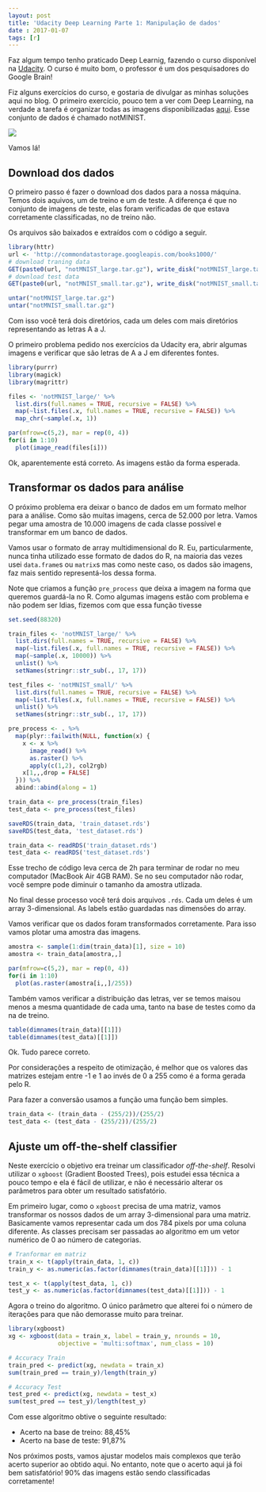 ```yaml
---
layout: post
title: 'Udacity Deep Learning Parte 1: Manipulação de dados'
date : 2017-01-07
tags: [r]
--- 
```


Faz algum tempo tenho praticado Deep Learnig, fazendo o curso disponível na 
[Udacity](https://br.udacity.com/course/deep-learning--ud730/). O curso é 
muito bom, o professor é um dos pesquisadores do Google Brain! 

Fiz alguns exercícios do curso, e gostaria de divulgar as minhas soluções aqui
no blog. O primeiro exercício, pouco tem a ver com Deep Learning, na verdade a 
tarefa é organizar todas as imagens disponibilizadas [aqui](http://yaroslavvb.blogspot.com.br/2011/09/notmnist-dataset.html).
Esse conjunto de dados é chamado notMINIST.

![](/images/nmn.png)

Vamos lá!

## Download dos dados

O primeiro passo é fazer o download dos dados para a nossa máquina. Temos dois
aquivos, um de treino e um de teste. A diferença é que no conjunto de imagens de
teste, elas foram verificadas de que estava corretamente classificadas, no de treino
não.

Os arquivos são baixados e extraídos com o código a seguir.

```r
library(httr)
url <- 'http://commondatastorage.googleapis.com/books1000/'
# download traning data
GET(paste0(url, "notMNIST_large.tar.gz"), write_disk("notMNIST_large.tar.gz"))
# download test data
GET(paste0(url, "notMNIST_small.tar.gz"), write_disk("notMNIST_small.tar.gz"))
```

```r
untar("notMNIST_large.tar.gz")
untar("notMNIST_small.tar.gz")
```

Com isso você terá dois diretórios, cada um deles com mais diretórios representando
as letras A a J.

O primeiro problema pedido nos exercícios da Udacity era, abrir algumas imagens e 
verificar que são letras de A a J em diferentes fontes.

```r
library(purrr)
library(magick)
library(magrittr)
```

```r
files <- 'notMNIST_large/' %>%
  list.dirs(full.names = TRUE, recursive = FALSE) %>%
  map(~list.files(.x, full.names = TRUE, recursive = FALSE)) %>%
  map_chr(~sample(.x, 1))

par(mfrow=c(5,2), mar = rep(0, 4))
for(i in 1:10)
  plot(image_read(files[i]))
```

Ok, aparentemente está correto. As imagens estão da forma esperada.

## Transformar os dados para análise

O próximo problema era deixar o banco de dados em um formato melhor para a análise.
Como são muitas imagens, cerca de 52.000 por letra. Vamos pegar uma amostra de
10.000 imagens de cada classe possível e transformar em um banco de dados. 

Vamos usar o formato de array multidimensional do R. Eu, particularmente, nunca 
tinha utilizado esse formato de dados do R, na maioria das vezes usei `data.frame`s
ou `matrix`s mas como neste caso, os dados são imagens, faz mais sentido representá-los
dessa forma.

Note que criamos a função `pre_process` que deixa a imagem na forma que queremos 
guardá-la no R. Como algumas imagens estão com problema e não podem ser ldias, 
fizemos com que essa função tivesse

```r
set.seed(88320)

train_files <- 'notMNIST_large/' %>%
  list.dirs(full.names = TRUE, recursive = FALSE) %>%
  map(~list.files(.x, full.names = TRUE, recursive = FALSE)) %>%
  map(~sample(.x, 10000)) %>%
  unlist() %>% 
  setNames(stringr::str_sub(., 17, 17))

test_files <- 'notMNIST_small/' %>%
  list.dirs(full.names = TRUE, recursive = FALSE) %>%
  map(~list.files(.x, full.names = TRUE, recursive = FALSE)) %>%
  unlist() %>% 
  setNames(stringr::str_sub(., 17, 17))

pre_process <- . %>%
  map(plyr::failwith(NULL, function(x) {
    x <- x %>% 
      image_read() %>%
      as.raster() %>%
      apply(c(1,2), col2rgb) 
    x[1,,,drop = FALSE]
  })) %>%
  abind::abind(along = 1)

train_data <- pre_process(train_files)
test_data <- pre_process(test_files)

saveRDS(train_data, 'train_dataset.rds')
saveRDS(test_data, 'test_dataset.rds')
```

```r
train_data <- readRDS('train_dataset.rds')
test_data <- readRDS('test_dataset.rds')
```


Esse trecho de código leva cerca de 2h para terminar de rodar no meu computador
(MacBook Air 4GB RAM). Se no seu computador não rodar, você sempre pode diminuir 
o tamanho da amostra utlizada.

No final desse processo você terá dois arquivos `.rds`. Cada um deles é um array
3-dimensional. As labels estão guardadas nas dimensões do array.

Vamos verificar que os dados foram transformados corretamente. Para isso vamos 
plotar uma amostra das imagens.

```r
amostra <- sample(1:dim(train_data)[1], size = 10) 
amostra <- train_data[amostra,,]

par(mfrow=c(5,2), mar = rep(0, 4))
for(i in 1:10)
  plot(as.raster(amostra[i,,]/255))
```

Também vamos verificar a distribuição das letras, ver se temos maisou menos a mesma
quantidade de cada uma, tanto na base de testes como da na de treino.

```r
table(dimnames(train_data)[[1]])
table(dimnames(test_data)[[1]])
```

Ok. Tudo parece correto.

Por considerações a respeito de otimização, é melhor que os valores das matrizes
estejam entre -1 e 1 ao invés de 0 a 255 como é a forma gerada pelo R.

Para fazer a conversão usamos a função uma função bem simples.

```r
train_data <- (train_data - (255/2))/(255/2)
test_data <- (test_data - (255/2))/(255/2)
```

## Ajuste um off-the-shelf classifier

Neste exercício o objetivo era treinar um classificador *off-the-shelf*. Resolvi
utilizar o `xgboost` (Gradient Boosted Trees), pois estudei essa técnica a pouco
tempo e ela é fácil de utilizar, e não é necessário alterar os parâmetros para 
obter um resultado satisfatório.

Em primeiro lugar, como o `xgboost` precisa de uma matriz, vamos transformar os nossos
dados de um array 3-dimensional para uma matriz. Basicamente vamos representar cada
um dos 784 pixels por uma coluna diferente. As classes precisam ser passadas ao
algoritmo em um vetor numérico de 0 ao número de categorias.

```r
# Tranformar em matriz
train_x <- t(apply(train_data, 1, c))
train_y <- as.numeric(as.factor(dimnames(train_data)[[1]])) - 1

test_x <- t(apply(test_data, 1, c))
test_y <- as.numeric(as.factor(dimnames(test_data)[[1]])) - 1
```

Agora o treino do algoritmo. O único parâmetro que alterei foi o número de iterações
para que não demorasse muito para treinar.

```r
library(xgboost)
xg <- xgboost(data = train_x, label = train_y, nrounds = 10, 
              objective = 'multi:softmax', num_class = 10)
```

```r
# Accuracy Train
train_pred <- predict(xg, newdata = train_x)
sum(train_pred == train_y)/length(train_y)

# Accuracy Test
test_pred <- predict(xg, newdata = test_x)
sum(test_pred == test_y)/length(test_y)
```

Com esse algoritmo obtive o seguinte resultado:

* Acerto na base de treino: 88,45%
* Acerto na base de teste: 91,87%

Nos próximos posts, vamos ajustar modelos mais complexos que terão acerto superior 
ao obtido aqui. No entanto, note que o acerto aqui já foi bem satisfatório! 90% das
imagens estão sendo classificadas corretamente!




